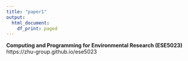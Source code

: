 ```yaml
---
title: "paper1"
output:
  html_document:
    df_print: paged
---
```


**Computing and Programming for Environmental Research (ESE5023)**  
https://zhu-group.github.io/ese5023  

